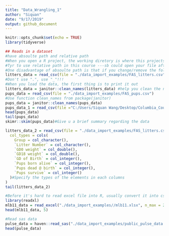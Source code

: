 ```yaml
---
title: "Data_Wrangling_1"
author: "Siquan"
date: "9/17/2019"
output: github_document
---
```


```r
knitr::opts_chunk$set(echo = TRUE)
library(tidyverse)
```

```r
## Reads in a dataset
#have absoulte path and relative path
#When you open a R project, the working diretory is where this projects lies
#Tyr to use relative path in this course ---sb could open your file afterwards
#One disadvantage of absoulte path is that if you change/remove the folder, it will no longer work and please do not use setwd() anymore! Also use relative path to load the data!
litters_data = read_csv(file = "./data_import_examples/FAS_litters.csv")
#Don't use ".", use "_"!!!
#When you load the data, the first thing is to print it out
litters_data = janitor::clean_names(litters_data) #help you clean the names
pups_data = read_csv(file = "./data_import_examples/FAS_pups.csv")
#Use function clean_names from package(janitor)
pups_data = janitor::clean_names(pups_data)
pups_data_1 = read_csv(file ="C:/Users/Siquan Wang/Desktop/Columbia_Course/Data_Science/Data_Wrangling_1/data_import_examples/FAS_pups.csv")
head(pups_data)
tail(pups_data)
skimr::skim(pups_data)#Give u a brief summary regarding the data
```
```r
litters_data_2 = read_csv(file = "./data_import_examples/FAS_litters.csv",
  col_types = cols(
    Group = col_character(),
    `Litter Number` = col_character(),
    `GD0 weight` = col_double(),
    `GD18 weight` = col_double(),
    `GD of Birth` = col_integer(),
    `Pups born alive` = col_integer(),
    `Pups dead @ birth` = col_integer(),
    `Pups survive` = col_integer()
  )#Specify the types of the elements in each columns
)
tail(litters_data_2)
```


```r
#Before it's hard to read excel file into R, usually convert it into csv and use #read_csv, but now we have read_excel
library(readxl)
mlb11_data = read_excel("./data_import_examples//mlb11.xlsx", n_max = 20)
head(mlb11_data, 5)
```


```r
#Read sas data
pulse_data = haven::read_sas("./data_import_examples/public_pulse_data.sas7bdat")
head(pulse_data)
```

